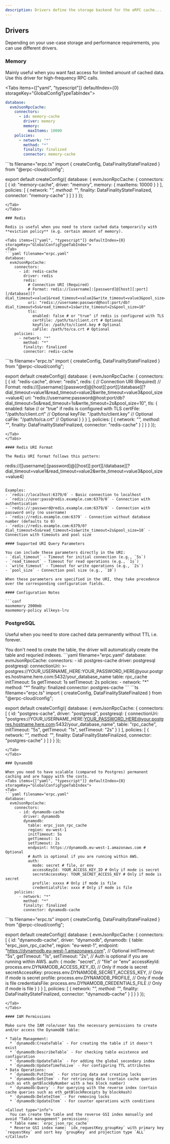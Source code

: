 ```yaml
---
description: Drivers define the storage backend for the eRPC cache...
---
```



## Drivers

Depending on your use-case storage and performance requirements, you can use different drivers.

### Memory

Mainly useful when you want fast access for limited amount of cached data. Use this driver for high-frequency RPC calls.

<Tabs items={["yaml", "typescript"]} defaultIndex={0} storageKey="GlobalConfigTypeTabIndex">
<Tab>
```yaml filename="erpc.yaml"
database:
  evmJsonRpcCache:
    connectors:
      - id: memory-cache
        driver: memory
        memory:
          maxItems: 10000
    policies:
      - network: "*"
        method: "*"
        finality: finalized
        connector: memory-cache
```
</Tab>
<Tab>
```ts filename="erpc.ts"
import { 
  createConfig,
  DataFinalityStateFinalized
} from "@erpc-cloud/config";

export default createConfig({
  database: {
    evmJsonRpcCache: {
      connectors: [
        {
          id: "memory-cache",
          driver: "memory", 
          memory: {
            maxItems: 10000
          }
        }
      ],
      policies: [
        {
          network: "*",
          method: "*",
          finality: DataFinalityStateFinalized,
          connector: "memory-cache"
        }
      ]
    }
  }
});
```
</Tab>
</Tabs>

### Redis

Redis is useful when you need to store cached data temporarily with **eviction policy** (e.g. certain amount of memory).

<Tabs items={["yaml", "typescript"]} defaultIndex={0} storageKey="GlobalConfigTypeTabIndex">
<Tab>
```yaml filename="erpc.yaml"
database:
  evmJsonRpcCache:
    connectors:
      - id: redis-cache
        driver: redis
        redis:
          # Connection URI (Required)
          # Format: redis://[username]:[password]@[host][:port][/database][?dial_timeout=value1&read_timeout=value2&write_timeout=value3&pool_size=value4]
          uri: "redis://username:password@host:port/db?dial_timeout=5s&read_timeout=1s&write_timeout=2s&pool_size=10"
          tls:
            enabled: false # or "true" if redis is configured with TLS
            certFile: /path/to/client.crt # Optional
            keyFile: /path/to/client.key # Optional
            caFile: /path/to/ca.crt # Optional
    policies:
      - network: "*"
        method: "*"
        finality: finalized
        connector: redis-cache
```
</Tab>
<Tab>
```ts filename="erpc.ts"
import {
  createConfig,
  DataFinalityStateFinalized
} from "@erpc-cloud/config";

export default createConfig({
  database: {
    evmJsonRpcCache: {
      connectors: [
        {
          id: "redis-cache",
          driver: "redis",
          redis: {
            // Connection URI (Required)
            // Format: redis://[[username]:[password]@[host][:port][/database][?dial_timeout=value1&read_timeout=value2&write_timeout=value3&pool_size=value4]
            uri: "redis://username:password@host:port/db?dial_timeout=5s&read_timeout=1s&write_timeout=2s&pool_size=10",
            tls: {
              enabled: false // or "true" if redis is configured with TLS
              certFile: "/path/to/client.crt" // Optional
              keyFile: "/path/to/client.key" // Optional
              caFile: "/path/to/ca.crt" // Optional
            }
          }
        }
      ],
      policies: [
        {
          network: "*",
          method: "*",
          finality: DataFinalityStateFinalized,
          connector: "redis-cache"
        }
      ]
    }
  }
});
```
</Tab>
</Tabs>

#### Redis URI Format

The Redis URI format follows this pattern:
```
redis://[[username]:[password]@][host][:port][/database][?dial_timeout=value1&read_timeout=value2&write_timeout=value3&pool_size=value4]
```

Examples:
- `redis://localhost:6379/0` - Basic connection to localhost
- `redis://user:pass@redis.example.com:6379/0` - Connection with authentication
- `redis://:password@redis.example.com:6379/0` - Connection with password only (no username)
- `redis://redis.example.com:6379` - Connection without database number (defaults to 0)
- `redis://redis.example.com:6379/0?dial_timeout=5s&read_timeout=1s&write_timeout=2s&pool_size=10` - Connection with timeouts and pool size

#### Supported URI Query Parameters

You can include these parameters directly in the URI:
- `dial_timeout` - Timeout for initial connection (e.g., `5s`)
- `read_timeout` - Timeout for read operations (e.g., `1s`)
- `write_timeout` - Timeout for write operations (e.g., `2s`)
- `pool_size` - Connection pool size (e.g., `10`)

When these parameters are specified in the URI, they take precedence over the corresponding configuration fields.

#### Configuration Notes

```conf
maxmemory 2000mb
maxmemory-policy allkeys-lru
```

### PostgreSQL

Useful when you need to store cached data permanently without TTL i.e. forever.

<Callout type="info">
  You don't need to create the table, the driver will automatically create the
  table and requried indexes.
</Callout>
<Tabs items={["yaml", "typescript"]} defaultIndex={0} storageKey="GlobalConfigTypeTabIndex">
<Tab>
```yaml filename="erpc.yaml"
database:
  evmJsonRpcCache:
    connectors:
      - id: postgres-cache
        driver: postgresql
        postgresql:
          connectionUri: >-
            postgres://YOUR_USERNAME_HERE:YOUR_PASSWORD_HERE@your.postgres.hostname.here.com:5432/your_database_name
          table: rpc_cache
          initTimeout: 5s
          getTimeout: 1s
          setTimeout: 2s
    policies:
      - network: "*"
        method: "*"
        finality: finalized
        connector: postgres-cache
```
</Tab>
<Tab>
```ts filename="erpc.ts"
import { 
  createConfig,
  DataFinalityStateFinalized
} from "@erpc-cloud/config";

export default createConfig({
  database: {
    evmJsonRpcCache: {
      connectors: [
        {
          id: "postgres-cache",
          driver: "postgresql",
          postgresql: {
            connectionUri: "postgres://YOUR_USERNAME_HERE:YOUR_PASSWORD_HERE@your.postgres.hostname.here.com:5432/your_database_name",
            table: "rpc_cache",
            initTimeout: "5s",
            getTimeout: "1s",
            setTimeout: "2s"
          }
        }
      ],
      policies: [
        {
          network: "*",
          method: "*",
          finality: DataFinalityStateFinalized,
          connector: "postgres-cache"
        }
      ]
    }
  }
});
```
</Tab>
</Tabs>

### DynamoDB

When you need to have scalable (compared to Postgres) permanent caching and are happy with the costs.
<Tabs items={["yaml", "typescript"]} defaultIndex={0} storageKey="GlobalConfigTypeTabIndex">
<Tab>
```yaml filename="erpc.yaml"
database:
  evmJsonRpcCache:
    connectors:
      - id: dynamodb-cache
        driver: dynamodb
        dynamodb:
          table: erpc_json_rpc_cache
          region: eu-west-1
          initTimeout: 5s
          getTimeout: 1s
          setTimeout: 2s
          endpoint: https://dynamodb.eu-west-1.amazonaws.com # Optional
          # Auth is optional if you are running within AWS.
          auth:
            mode: secret # file, or env
            accessKeyId: YOUR_ACCESS_KEY_ID # Only if mode is secret
            secretAccessKey: YOUR_SECRET_ACCESS_KEY # Only if mode is secret
            profile: xxxxx # Only if mode is file
            credentialsFile: xxxx # Only if mode is file
    policies:
      - network: "*"
        method: "*"
        finality: finalized
        connector: dynamodb-cache
```
</Tab>
<Tab>
```ts filename="erpc.ts"
import { 
  createConfig,
  DataFinalityStateFinalized
} from "@erpc-cloud/config";

export default createConfig({
  database: {
    evmJsonRpcCache: {
      connectors: [
        {
          id: "dynamodb-cache",
          driver: "dynamodb",
          dynamodb: {
            table: "erpc_json_rpc_cache",
            region: "eu-west-1",
            endpoint: "https://dynamodb.eu-west-1.amazonaws.com", // Optional
            initTimeout: "5s",
            getTimeout: "1s",
            setTimeout: "2s",
            // Auth is optional if you are running within AWS.
            auth: {
              mode: "secret", // "file" or "env"
              accessKeyId: process.env.DYNAMODB_ACCESS_KEY_ID, // Only if mode is secret
              secretAccessKey: process.env.DYNAMODB_SECRET_ACCESS_KEY, // Only if mode is secret
              profile: process.env.DYNAMODB_PROFILE, // Only if mode is file
              credentialsFile: process.env.DYNAMODB_CREDENTIALS_FILE // Only if mode is file
            }
          }
        }
      ],
      policies: [
        {
          network: "*",
          method: "*",
          finality: DataFinalityStateFinalized,
          connector: "dynamodb-cache"
        }
      ]
    }
  }
});
```
</Tab>
</Tabs>

#### IAM Permissions

Make sure the IAM role/user has the necessary permissions to create and/or access the DynamoDB table:

* Table Management:
  * `dynamodb:CreateTable` - For creating the table if it doesn't exist
  * `dynamodb:DescribeTable` - For checking table existence and configuration
  * `dynamodb:UpdateTable` - For adding the global secondary index
  * `dynamodb:UpdateTimeToLive` - For configuring TTL attributes
* Data Operations:
  * `dynamodb:PutItem` - For storing data and creating locks
  * `dynamodb:GetItem` - For retrieving data (certain cache queries such as eth_getBlockByNumber with a hex block number)
  * `dynamodb:Query` - For querying with the reverse index (certain cache queries such as eth_getBlockReceipts by blockHash)
  * `dynamodb:DeleteItem` - For removing locks
  * `dynamodb:UpdateItem` - For counter operations with conditions

<Callout type="info">
  You can create the table and the reverse GSI index manually and avoid "Table management" permissions:
  * Table name: `erpc_json_rpc_cache`
  * Reverse GSI index name: `idx_requestKey_groupKey` with primary key `requestKey` and sort key `groupKey` and projection type `ALL`
</Callout>
